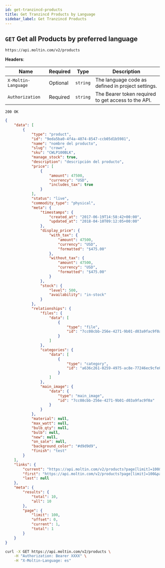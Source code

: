```yaml
---
id: get-tranzincd-products
title: Get Tranzincd Products by Language
sidebar_label: Get Tranzincd Products
---
```


## `GET` Get all Products by preferred language

```http
https://api.moltin.com/v2/products
```

<!--DOCUSAURUS_CODE_TABS-->

<!-- Request -->

**Headers**:

| Name | Required | Type | Description |
| --- | --- | --- | --- |
| `X-Moltin-Language` | Optional | `string` | The language code as defined in project settings. |
| `Authorization` | Required | `string` | The Bearer token required to get access to the API. |


<!-- Response -->

`200 OK`


```json
{
    "data": [
        {
            "type": "product",
            "id": "9eda5ba0-4f4a-4074-8547-ccb05d1b5981",
            "name": "nombre del producto",
            "slug": "crown",
            "sku": "CWLP100BLK",
            "manage_stock": true,
            "description": "descripción del producto",
            "price": [
                {
                    "amount": 47500,
                    "currency": "USD",
                    "includes_tax": true
                }
            ],
            "status": "live",
            "commodity_type": "physical",
            "meta": {
                "timestamps": {
                    "created_at": "2017-06-19T14:58:42+00:00",
                    "updated_at": "2018-04-10T09:12:05+00:00"
                },
                "display_price": {
                    "with_tax": {
                        "amount": 47500,
                        "currency": "USD",
                        "formatted": "$475.00"
                    },
                    "without_tax": {
                        "amount": 47500,
                        "currency": "USD",
                        "formatted": "$475.00"
                    }
                },
                "stock": {
                    "level": 500,
                    "availability": "in-stock"
                }
            },
            "relationships": {
                "files": {
                    "data": [
                        {
                            "type": "file",
                            "id": "7cc08cbb-256e-4271-9b01-d03a9fac9f0a"
                        }
                    ]
                },
                "categories": {
                    "data": [
                        {
                            "type": "category",
                            "id": "a636c261-0259-4975-ac8e-77246ec9cfe0"
                        }
                    ]
                },
                "main_image": {
                    "data": {
                        "type": "main_image",
                        "id": "7cc08cbb-256e-4271-9b01-d03a9fac9f0a"
                    }
                }
            },
            "material": null,
            "max_watt": null,
            "bulb_qty": null,
            "bulb": null,
            "new": null,
            "on_sale": null,
            "background_color": "#d9d9d9",
            "finish": "test"
        }
    ],
    "links": {
        "current": "https://api.moltin.com/v2/products?page[limit]=100&page[offset]=0",
        "first": "https://api.moltin.com/v2/products?page[limit]=100&page[offset]=0",
        "last": null
    },
    "meta": {
        "results": {
            "total": 10,
            "all": 10
        },
        "page": {
            "limit": 100,
            "offset": 0,
            "current": 1,
            "total": 1
        }
    }
}
```

<!--END_DOCUSAURUS_CODE_TABS-->

<!--DOCUSAURUS_CODE_TABS-->

<!--cURL-->

```bash
curl -X GET https://api.moltin.com/v2/products \
    -H "Authorization: Bearer XXXX" \
    -H "X-Moltin-Language: es"
```

<!--END_DOCUSAURUS_CODE_TABS-->
